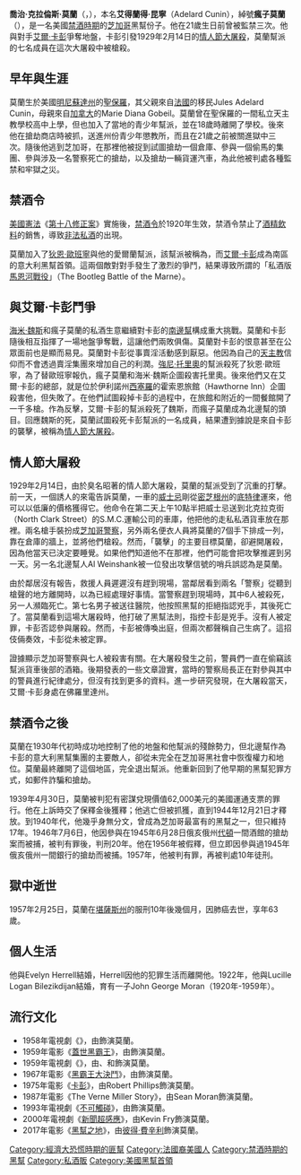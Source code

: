 {{Infobox criminal
| name          = 喬治·「瘋子」·莫蘭<br/>George "Bugs" Moran
| image_name    = Bugs Moran.jpg
| caption       = 1930年代的莫蘭
| birth_name    = Adelard Leo Cunin
| birth_date    = {{birth date|1893|8|21|mf=yes}}
| birth_place   = 美國[[明尼蘇達州|明尼蘇達州]][[聖保羅_(明尼蘇達州)|聖保羅]]
| death_date    = {{death date and age|1957|2|25|1893|8|21|mf=yes}}
| death_place   = 美國[[堪薩斯州|堪薩斯州]]{{link-en|萊文沃思 (堪薩斯州)|Leavenworth, Kansas|萊文沃思}}的{{link-en|美國萊文沃思監獄|United States Penitentiary, Leavenworth}}
| resting_place = 美國萊文沃思監獄公墓
| other_names   = George Gage、George Morrissey、George Miller
| predecessor   = {{link-en|文森特·德魯奇|Vincent Drucci}}
| allegiance    = {{link-en|北邊幫|North Side Gang}}
| charge        = [[搶劫|搶劫]]和密謀偽造支票並兌現價值62,000美元的美國運通支票。
| sentence      = 10年–20年{{link-en|俄亥俄州監獄|Ohio Penitentiary}}；5年萊文沃思監獄
| years_active  = 1924年–1945年
| occupation    = 黑幫、[[私酒販|私酒販]]
| nationality   = 美國
| children      = 1名
| spouse        = Evelyn Herrell（第一任妻子）<br/>{{marriage|Lucille Logan Bilezikdijan|1922}}
}}
'''喬治·克拉倫斯·莫蘭'''（{{lang-en|George Clarence Moran}}，{{bd|1893年|8月21日|1957年|2月25日|catIdx=Moran, George}}），本名'''艾得蘭得·昆寧'''（Adelard Cunin），綽號'''瘋子莫蘭'''（{{lang-en|Bugs Moran}}），是一名美國[[禁酒時期|禁酒時期]]的[[芝加哥|芝加哥]]黑幫份子。他在21歲生日前曾被監禁三次。他與對手[[艾爾·卡彭|艾爾·卡彭]]爭奪地盤，卡彭引發1929年2月14日的[[情人節大屠殺|情人節大屠殺]]，莫蘭幫派的七名成員在這次大屠殺中被槍殺。

== 早年與生涯 ==
莫蘭生於美國[[明尼蘇達州|明尼蘇達州]]的[[聖保羅_(明尼蘇達州)|聖保羅]]，其父親來自[[法國|法國]]的移民Jules Adelard Cunin，母親來自[[加拿大|加拿大]]的Marie Diana Gobeil。莫蘭曾在聖保羅的一間私立天主教學校{{link-en|Cretin-Derham Hall High School|Cretin-Derham Hall High School|Cretin-Derham Hall}}高中上學，但也加入了當地的青少年幫派，並在18歲時離開了學校。後來他在搶劫商店時被抓，送進州份青少年懲教所，而且在21歲之前被關進獄中三次。隨後他逃到芝加哥，在那裡他被捉到試圖搶劫一個倉庫、參與一個偷馬的集團、參與涉及一名警察死亡的搶劫，以及搶劫一輛貨運汽車，為此他被判處各種監禁和牢獄之災。

== 禁酒令 ==
[[美國憲法|美國憲法]]《[[美國憲法第十八修正案|第十八修正案]]》實施後，[[美國禁酒令|禁酒令]]於1920年生效，禁酒令禁止了[[酒|酒精飲料]]的銷售，導致[[走私酒類|非法私酒]]的出現。

莫蘭加入了[[狄恩·歐班寧|狄恩·歐班寧]]與他的愛爾蘭幫派，該幫派被稱為{{link-en|北邊幫|North Side Gang}}，而[[艾爾·卡彭|艾爾·卡彭]]成為南區的意大利黑幫首領。這兩個敵對對手發生了激烈的爭鬥，結果導致所謂的「私酒版[[第一次馬恩河戰役|馬恩河戰役]]」（The Bootleg Battle of the Marne）。

== 與艾爾·卡彭鬥爭 ==
[[海米·魏斯|海米·魏斯]]和瘋子莫蘭的私酒生意繼續對卡彭的[[芝加哥犯罪集團|南邊幫]]構成重大挑戰。莫蘭和卡彭隨後相互指揮了一場地盤爭奪戰，這讓他們兩敗俱傷。莫蘭對卡彭的恨意甚至在公眾面前也是顯而易見。莫蘭對卡彭從事賣淫活動感到厭惡。他因為自己的[[天主教會|天主教]]信仰而不會透過賣淫集團來增加自己的利潤。[[強尼·托里奧|強尼·托里奧]]的幫派殺死了狄恩·歐班寧，為了替歐班寧報仇，瘋子莫蘭和海米·魏斯企圖殺害托里奧。後來他們又在艾爾·卡彭的總部，就是位於伊利諾州[[西塞羅_(伊利諾伊州)|西塞羅]]的霍索恩旅館（Hawthorne Inn）企圖殺害他，但失敗了。在他們試圖殺掉卡彭的過程中，在旅館和附近的一間餐館開了一千多槍。作為反擊，艾爾·卡彭的幫派殺死了魏斯，而瘋子莫蘭成為北邊幫的頭目。回應魏斯的死，莫蘭試圖殺死卡彭幫派的一名成員，結果遭到據說是來自卡彭的襲擊，被稱為[[情人節大屠殺|情人節大屠殺]]。

== 情人節大屠殺 ==
{{main|情人節大屠殺}}
1929年2月14日，由於臭名昭著的情人節大屠殺，莫蘭的幫派受到了沉重的打擊。前一天，一個誘人的來電告訴莫蘭，一車的[[威士忌|威士忌]]剛從[[密芝根州|密芝根州]]的[[底特律|底特律]]運來，他可以以低廉的價格獲得它。他命令在第二天上午10點半把威士忌送到北克拉克街（North Clark Street）的S.M.C.運輸公司的車庫，他把他的走私私酒貨車放在那裡。兩名槍手裝扮成[[芝加哥警察局|芝加哥警察]]，另外兩名便衣人員將莫蘭的7個手下排成一列，靠在倉庫的牆上，並將他們槍殺。然而，「襲擊」的主要目標莫蘭，卻避開屠殺，因為他當天已決定要睡覺。如果他們知道他不在那裡，他們可能會把攻擊推遲到另一天。另一名北邊幫人Al Weinshank被一位發出攻擊信號的哨兵誤認為是莫蘭。

由於鄰居沒有報告，救援人員遲遲沒有趕到現場，當鄰居看到兩名「警察」從聽到槍聲的地方離開時，以為已經處理好事情。當警察趕到現場時，其中6人被殺死，另一人瀕臨死亡。第七名男子{{link-en|法蘭克·古森伯格|Frank Gusenberg}}被送往醫院，他按照黑幫的{{link-en|沉默法則|Code of silence}}拒絕指認兇手，其後死亡了。當莫蘭看到這場大屠殺時，他打破了黑幫法則，指控卡彭是兇手。沒有人被定罪，卡彭否認參與屠殺。然而，卡彭被傳喚出庭，但兩次都聲稱自己生病了。這招伎倆奏效，卡彭從未被定罪。

證據顯示芝加哥警察與七人被殺害有關。在大屠殺發生之前，警員們一直在偷竊該幫派貨車後部的酒箱。後期發表的一些文章證實，當時的警察局長正在對參與其中的警員進行紀律處分，但沒有找到更多的資料。進一步研究發現，在大屠殺當天，艾爾·卡彭身處在佛羅里達州。

== 禁酒令之後 ==
莫蘭在1930年代初時成功地控制了他的地盤和他幫派的殘餘勢力，但北邊幫作為卡彭的意大利黑幫集團的主要敵人，卻從未完全在芝加哥黑社會中恢復權力和地位。莫蘭最終離開了這個地區，完全退出幫派。他重新回到了他早期的黑幫犯罪方式，如郵件詐騙和搶劫。

1939年4月30日，莫蘭被判犯有密謀兌現價值62,000美元的美國運通支票的罪行。他在上訴時交了保釋金後獲釋；他逃亡但被抓獲，直到1944年12月21日才釋放。到1940年代，他幾乎身無分文，曾成為芝加哥最富有的黑幫之一，但只維持17年。1946年7月6日，他因參與在1945年6月28日俄亥俄州[[代頓_(俄亥俄州)|代頓]]一間酒館的搶劫案而被捕，被判有罪後，判刑20年。他在1956年被假釋，但立即因參與過1945年俄亥俄州{{link-en|安索尼亞 (俄亥俄州)|Ansonia, Ohio|安索尼亞}}一間銀行的搶劫而被捕。1957年，他被判有罪，再被判處10年徒刑。

== 獄中逝世 ==
1957年2月25日，莫蘭在[[堪薩斯州|堪薩斯州]]的{{link-en|萊文沃思監獄|United States Penitentiary, Leavenworth}}服刑10年後幾個月，因肺癌去世，享年63歲。

== 個人生活 ==
他與Evelyn Herrell結婚，Herrell因他的犯罪生活而離開他。1922年，他與Lucille Logan Bilezikdijan結婚，育有一子John George Moran（1920年-1959年）。

== 流行文化 ==
* 1958年電視劇《{{link-en|Playhouse 90|Playhouse 90}}》，由{{link-en|丹尼士·柏德烈|Dennis Patrick}}飾演莫蘭。
* 1959年電影《[[蓋世黑霸王|蓋世黑霸王]]》，由{{link-en|Murvyn Vye|Murvyn Vye}}飾演莫蘭。
* 1959年電視劇《{{link-en|The Untouchables (1959 TV series)|The Untouchables (1959 TV series)|The Untouchables}}》，由{{link-en|洛依德·諾蘭|Lloyd Nolan}}、{{link-en|Robert J. Wilke|Robert J. Wilke}}和{{link-en|哈里·摩根|Harry Morgan}}飾演莫蘭。
* 1967年電影《[[黑霸王大決鬥|黑霸王大決鬥]]》，由{{link-en|拉爾夫·米克|Ralph Meeker}}飾演莫蘭。
* 1975年電影《[[卡彭_(1975年電影)|卡彭]]》，由Robert Phillips飾演莫蘭。
* 1987年電影《The Verne Miller Story》，由Sean Moran飾演莫蘭。
* 1993年電視劇《[[不可觸碰_(1993年電視劇)|不可觸碰]]》，由{{link-en|傑克·西博|Jack Thibeau}}飾演莫蘭。
* 2000年電視劇《[[新聞超感應|新聞超感應]]》，由Kevin Fry飾演莫蘭。
* 2017年電影《[[黑幫之地|黑幫之地]]》，由[[彼得·費辛利|彼得·費辛利]]飾演莫蘭。

{{Authority control}}
{{DEFAULTSORT:Moran, George}}
[[Category:經濟大恐慌時期的匪幫|Category:經濟大恐慌時期的匪幫]]
[[Category:法國裔美國人|Category:法國裔美國人]]
[[Category:禁酒時期的黑幫|Category:禁酒時期的黑幫]]
[[Category:私酒販|Category:私酒販]]
[[Category:美國黑幫首領|Category:美國黑幫首領]]